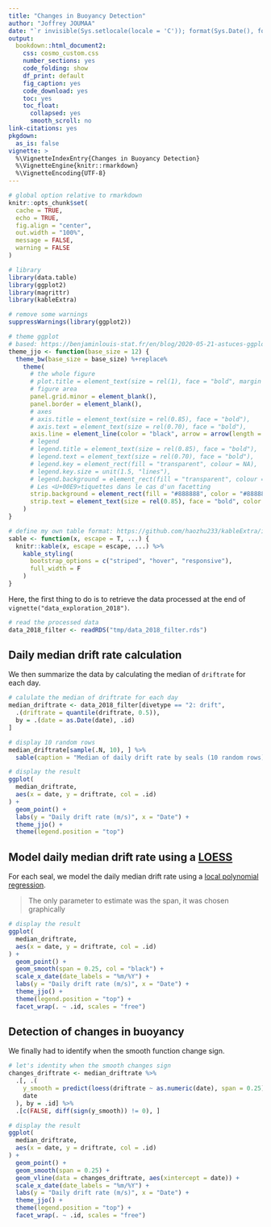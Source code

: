 ```yaml
---
title: "Changes in Buoyancy Detection"
author: "Joffrey JOUMAA"
date: "`r invisible(Sys.setlocale(locale = 'C')); format(Sys.Date(), format = '%B %d, %Y')`"
output:
  bookdown::html_document2:
    css: cosmo_custom.css
    number_sections: yes
    code_folding: show
    df_print: default
    fig_caption: yes
    code_download: yes
    toc: yes
    toc_float:
      collapsed: yes
      smooth_scroll: no
link-citations: yes
pkgdown:
  as_is: false
vignette: >
  %\VignetteIndexEntry{Changes in Buoyancy Detection}
  %\VignetteEngine{knitr::rmarkdown}
  %\VignetteEncoding{UTF-8}
---
```


```r
# global option relative to rmarkdown
knitr::opts_chunk$set(
  cache = TRUE,
  echo = TRUE,
  fig.align = "center",
  out.width = "100%",
  message = FALSE,
  warning = FALSE
)

# library
library(data.table)
library(ggplot2)
library(magrittr)
library(kableExtra)

# remove some warnings
suppressWarnings(library(ggplot2))

# theme ggplot
# based: https://benjaminlouis-stat.fr/en/blog/2020-05-21-astuces-ggplot-rmarkdown/
theme_jjo <- function(base_size = 12) {
  theme_bw(base_size = base_size) %+replace%
    theme(
      # the whole figure
      # plot.title = element_text(size = rel(1), face = "bold", margin = margin(0,0,5,0), hjust = 0),
      # figure area
      panel.grid.minor = element_blank(),
      panel.border = element_blank(),
      # axes
      # axis.title = element_text(size = rel(0.85), face = "bold"),
      # axis.text = element_text(size = rel(0.70), face = "bold"),
      axis.line = element_line(color = "black", arrow = arrow(length = unit(0.2, "lines"), type = "closed")),
      # legend
      # legend.title = element_text(size = rel(0.85), face = "bold"),
      # legend.text = element_text(size = rel(0.70), face = "bold"),
      # legend.key = element_rect(fill = "transparent", colour = NA),
      # legend.key.size = unit(1.5, "lines"),
      # legend.background = element_rect(fill = "transparent", colour = NA),
      # Les <U+00E9>tiquettes dans le cas d'un facetting
      strip.background = element_rect(fill = "#888888", color = "#888888"),
      strip.text = element_text(size = rel(0.85), face = "bold", color = "white", margin = margin(5, 0, 5, 0))
    )
}

# define my own table format: https://github.com/haozhu233/kableExtra/issues/374
sable <- function(x, escape = T, ...) {
  knitr::kable(x, escape = escape, ...) %>%
    kable_styling(
      bootstrap_options = c("striped", "hover", "responsive"),
      full_width = F
    )
}
```

Here, the first thing to do is to retrieve the data processed at the end of `vignette("data_exploration_2018")`.

```r
# read the processed data
data_2018_filter <- readRDS("tmp/data_2018_filter.rds")
```

## Daily median drift rate calculation

We then summarize the data by calculating the median of `driftrate` for each day.

```r
# calulate the median of driftrate for each day
median_driftrate <- data_2018_filter[divetype == "2: drift",
  .(driftrate = quantile(driftrate, 0.5)),
  by = .(date = as.Date(date), .id)
]

# display 10 random rows
median_driftrate[sample(.N, 10), ] %>%
  sable(caption = "Median of daily drift rate by seals (10 random rows)")
```

```r
# display the result
ggplot(
  median_driftrate,
  aes(x = date, y = driftrate, col = .id)
) +
  geom_point() +
  labs(y = "Daily drift rate (m/s)", x = "Date") +
  theme_jjo() +
  theme(legend.position = "top")
```

## Model daily median drift rate using a [LOESS](https://en.wikipedia.org/wiki/Local_regression)

For each seal, we model the daily median drift rate using a [local polynomial regression](https://en.wikipedia.org/wiki/Local_regression).

> The only parameter to estimate was the span, it was chosen graphically

```r
# display the result
ggplot(
  median_driftrate,
  aes(x = date, y = driftrate, col = .id)
) +
  geom_point() +
  geom_smooth(span = 0.25, col = "black") +
  scale_x_date(date_labels = "%m/%Y") +
  labs(y = "Daily drift rate (m/s)", x = "Date") +
  theme_jjo() +
  theme(legend.position = "top") +
  facet_wrap(. ~ .id, scales = "free")
```

## Detection of changes in buoyancy

We finally had to identify when the smooth function change sign.

```r
# let's identity when the smooth changes sign
changes_driftrate <- median_driftrate %>%
  .[, .(
    y_smooth = predict(loess(driftrate ~ as.numeric(date), span = 0.25)),
    date
  ), by = .id] %>%
  .[c(FALSE, diff(sign(y_smooth)) != 0), ]

# display the result
ggplot(
  median_driftrate,
  aes(x = date, y = driftrate, col = .id)
) +
  geom_point() +
  geom_smooth(span = 0.25) +
  geom_vline(data = changes_driftrate, aes(xintercept = date)) +
  scale_x_date(date_labels = "%m/%Y") +
  labs(y = "Daily drift rate (m/s)", x = "Date") +
  theme_jjo() +
  theme(legend.position = "top") +
  facet_wrap(. ~ .id, scales = "free")
```
